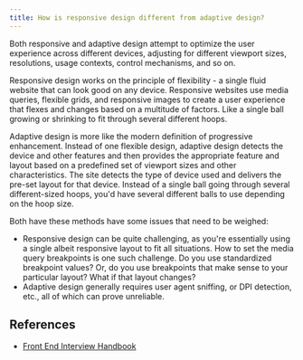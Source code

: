 ```yaml
---
title: How is responsive design different from adaptive design?
---
```


Both responsive and adaptive design attempt to optimize the user experience across different devices, adjusting for different viewport sizes, resolutions, usage contexts, control mechanisms, and so on.

Responsive design works on the principle of flexibility - a single fluid website that can look good on any device. Responsive websites use media queries, flexible grids, and responsive images to create a user experience that flexes and changes based on a multitude of factors. Like a single ball growing or shrinking to fit through several different hoops.

Adaptive design is more like the modern definition of progressive enhancement. Instead of one flexible design, adaptive design detects the device and other features and then provides the appropriate feature and layout based on a predefined set of viewport sizes and other characteristics. The site detects the type of device used and delivers the pre-set layout for that device. Instead of a single ball going through several different-sized hoops, you'd have several different balls to use depending on the hoop size.

Both have these methods have some issues that need to be weighed:

- Responsive design can be quite challenging, as you're essentially using a single albeit responsive layout to fit all situations. How to set the media query breakpoints is one such challenge. Do you use standardized breakpoint values? Or, do you use breakpoints that make sense to your particular layout? What if that layout changes?
- Adaptive design generally requires user agent sniffing, or DPI detection, etc., all of which can prove unreliable.

## References

- [Front End Interview Handbook](https://www.frontendinterviewhandbook.com/css-questions)
